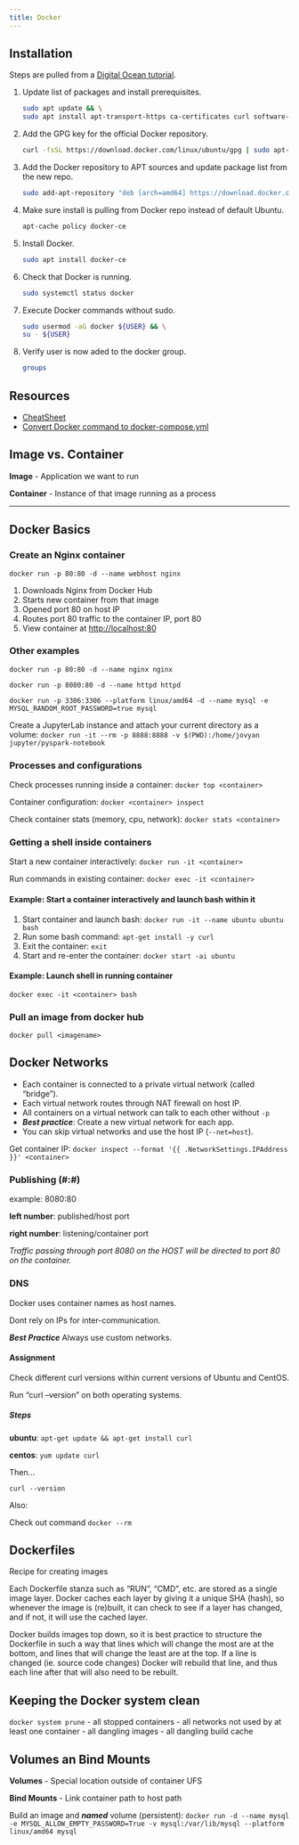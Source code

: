 ```yaml
---
title: Docker
---
```


## Installation

Steps are pulled from a [Digital Ocean tutorial](https://www.digitalocean.com/community/tutorials/how-to-install-and-use-docker-on-ubuntu-20-04).

1. Update list of packages and install prerequisites.

    ```sh
    sudo apt update && \
    sudo apt install apt-transport-https ca-certificates curl software-properties-common
    ```

1. Add the GPG key for the official Docker repository.

    ```sh
    curl -fsSL https://download.docker.com/linux/ubuntu/gpg | sudo apt-key add -
    ```

1. Add the Docker repository to APT sources and update package list from the new repo.

    ```sh
    sudo add-apt-repository "deb [arch=amd64] https://download.docker.com/linux/ubuntu focal stable"
    ```

1. Make sure install is pulling from Docker repo instead of default Ubuntu.

    ```sh
    apt-cache policy docker-ce
    ```

1. Install Docker.

    ```sh
    sudo apt install docker-ce
    ```

1. Check that Docker is running.

    ```sh
    sudo systemctl status docker
    ```

1. Execute Docker commands without sudo.

    ```sh
    sudo usermod -aG docker ${USER} && \
    su - ${USER}
    ```

1. Verify user is now aded to the docker group.

    ```sh
    groups
    ```

## Resources

- [CheatSheet](../../static/development/Docker-CheatSheet.pdf)
- [Convert Docker command to docker-compose.yml](https://www.composerize.com/)

## Image vs. Container

**Image** - Application we want to run

**Container** - Instance of that image running as a process

------------------------------------------------------------------------

## Docker Basics

### Create an Nginx container

`docker run -p 80:80 -d --name webhost nginx`

1. Downloads Nginx from Docker Hub
2. Starts new container from that image
3. Opened port 80 on host IP
4. Routes port 80 traffic to the container IP, port 80
5. View container at <http://localhost:80>

### Other examples

`docker run -p 80:80 -d --name nginx nginx`

`docker run -p 8080:80 -d --name httpd httpd`

`docker run -p 3306:3306 --platform linux/amd64 -d --name mysql -e MYSQL_RANDOM_ROOT_PASSWORD=true mysql`

Create a JupyterLab instance and attach your current directory as a volume: `docker run -it --rm -p 8888:8888 -v $(PWD):/home/jovyan jupyter/pyspark-notebook`

### Processes and configurations

Check processes running inside a container: `docker top <container>`

Container configuration: `docker <container> inspect`

Check container stats (memory, cpu, network): `docker stats <container>`

### Getting a shell inside containers

Start a new container interactively: `docker run -it <container>`

Run commands in existing container: `docker exec -it <container>`

#### Example: Start a container interactively and launch bash within it

1. Start container and launch bash: `docker run -it --name ubuntu ubuntu bash`
2. Run some bash command: `apt-get install -y curl`
3. Exit the container: `exit`
4. Start and re-enter the container: `docker start -ai ubuntu`

#### Example: Launch shell in running container

`docker exec -it <container> bash`

### Pull an image from docker hub

`docker pull <imagename>`

## Docker Networks

- Each container is connected to a private virtual network (called "bridge").
- Each virtual network routes through NAT firewall on host IP.
- All containers on a virtual network can talk to each other without `-p`
- ***Best practice***: Create a new virtual network for each app.
- You can skip virtual networks and use the host IP (`--net=host`).

Get container IP: `docker inspect --format '{{ .NetworkSettings.IPAddress }}' <container>`

### Publishing (#:#)

example: 8080:80

**left number**: published/host port

**right number**: listening/container port

*Traffic passing through port 8080 on the HOST will be directed to port 80 on the container.*

### DNS

Docker uses container names as host names.

Dont rely on IPs for inter-communication.

***Best Practice*** Always use custom networks.

#### Assignment

Check different curl versions within current versions of Ubuntu and CentOS.

Run "curl --version" on both operating systems.

##### Steps

**ubuntu**: `apt-get update && apt-get install curl`

**centos**: `yum update curl`

Then...

`curl --version`

Also:

Check out command `docker --rm`

## Dockerfiles

Recipe for creating images

Each Dockerfile stanza such as "RUN", "CMD", etc. are stored as a single image layer. Docker caches each layer by giving it a unique SHA (hash), so whenever the image is (re)built, it can check to see if a layer has changed, and if not, it will use the cached layer.

Docker builds images top down, so it is best practice to structure the Dockerfile in such a way that lines which will change the most are at the bottom, and lines that will change the least are at the top. If a line is changed (ie. source code changes) Docker will rebuild that line, and thus each line after that will also need to be rebuilt.

## Keeping the Docker system clean

`docker system prune` - all stopped containers - all networks not used by at least one container - all dangling images - all dangling build cache

## Volumes an Bind Mounts

**Volumes** - Special location outside of container UFS

**Bind Mounts** - Link container path to host path

Build an image and ***named*** volume (persistent): `docker run -d --name mysql -e MYSQL_ALLOW_EMPTY_PASSWORD=True -v mysql:/var/lib/mysql --platform linux/amd64 mysql`
